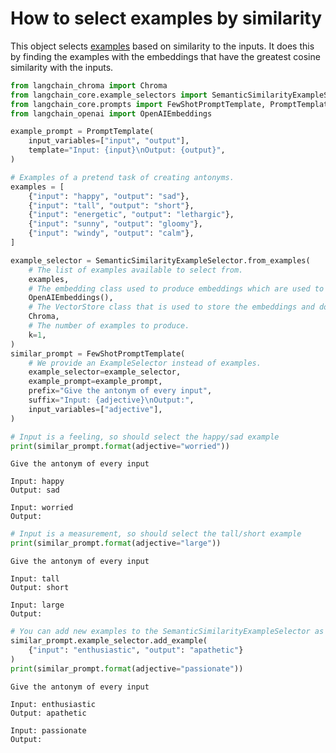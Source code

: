 # How to select examples by similarity

This object selects [examples](/oss/python/concepts/example_selectors/) based on similarity to the inputs. It does this by finding the examples with the embeddings that have the greatest cosine similarity with the inputs.



```python
from langchain_chroma import Chroma
from langchain_core.example_selectors import SemanticSimilarityExampleSelector
from langchain_core.prompts import FewShotPromptTemplate, PromptTemplate
from langchain_openai import OpenAIEmbeddings

example_prompt = PromptTemplate(
    input_variables=["input", "output"],
    template="Input: {input}\nOutput: {output}",
)

# Examples of a pretend task of creating antonyms.
examples = [
    {"input": "happy", "output": "sad"},
    {"input": "tall", "output": "short"},
    {"input": "energetic", "output": "lethargic"},
    {"input": "sunny", "output": "gloomy"},
    {"input": "windy", "output": "calm"},
]
```


```python
example_selector = SemanticSimilarityExampleSelector.from_examples(
    # The list of examples available to select from.
    examples,
    # The embedding class used to produce embeddings which are used to measure semantic similarity.
    OpenAIEmbeddings(),
    # The VectorStore class that is used to store the embeddings and do a similarity search over.
    Chroma,
    # The number of examples to produce.
    k=1,
)
similar_prompt = FewShotPromptTemplate(
    # We provide an ExampleSelector instead of examples.
    example_selector=example_selector,
    example_prompt=example_prompt,
    prefix="Give the antonym of every input",
    suffix="Input: {adjective}\nOutput:",
    input_variables=["adjective"],
)
```


```python
# Input is a feeling, so should select the happy/sad example
print(similar_prompt.format(adjective="worried"))
```
```output
Give the antonym of every input

Input: happy
Output: sad

Input: worried
Output:
```

```python
# Input is a measurement, so should select the tall/short example
print(similar_prompt.format(adjective="large"))
```
```output
Give the antonym of every input

Input: tall
Output: short

Input: large
Output:
```

```python
# You can add new examples to the SemanticSimilarityExampleSelector as well
similar_prompt.example_selector.add_example(
    {"input": "enthusiastic", "output": "apathetic"}
)
print(similar_prompt.format(adjective="passionate"))
```
```output
Give the antonym of every input

Input: enthusiastic
Output: apathetic

Input: passionate
Output:
```

```python

```
